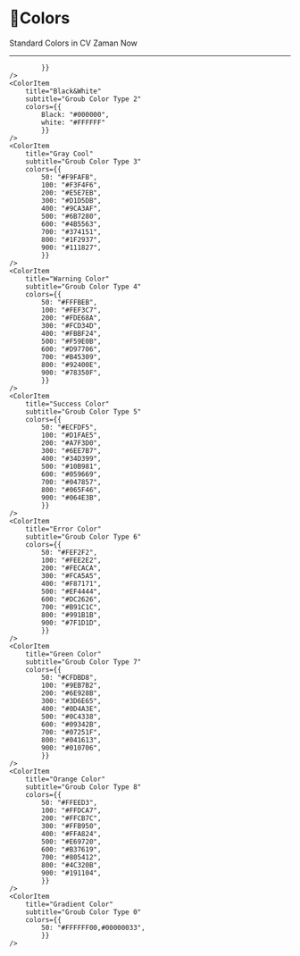
<Meta title="Stories/Colors/Colors" />

# 🎨Colors

Standard Colors in CV Zaman Now

---


<ColorPalette>
    <ColorItem
        title="Background"
        subtitle="Groub Color Type 1"
        colors={{ 
            BgPrimary: "#FFFFFF",
            BgSecondary: "#F7FAFC",
            BgLight: "#D5D5DC",
            BgDark: "#16162D",
            BgShade: "#1F1F35",

            }}
    />
    <ColorItem
        title="Black&White"
        subtitle="Groub Color Type 2"
        colors={{ 
            Black: "#000000",
            white: "#FFFFFF"
            }}
    />
    <ColorItem
        title="Gray Cool"
        subtitle="Groub Color Type 3"
        colors={{ 
            50: "#F9FAFB",
            100: "#F3F4F6",
            200: "#E5E7EB",
            300: "#D1D5DB",
            400: "#9CA3AF",
            500: "#6B7280",
            600: "#4B5563",
            700: "#374151",
            800: "#1F2937",
            900: "#111827",
            }}
    />
    <ColorItem
        title="Warning Color"
        subtitle="Groub Color Type 4"
        colors={{ 
            50: "#FFFBEB",
            100: "#FEF3C7",
            200: "#FDE68A",
            300: "#FCD34D",
            400: "#FBBF24",
            500: "#F59E0B",
            600: "#D97706",
            700: "#B45309",
            800: "#92400E",
            900: "#78350F",
            }}
    />
    <ColorItem
        title="Success Color"
        subtitle="Groub Color Type 5"
        colors={{ 
            50: "#ECFDF5",
            100: "#D1FAE5",
            200: "#A7F3D0",
            300: "#6EE7B7",
            400: "#34D399",
            500: "#10B981",
            600: "#059669",
            700: "#047857",
            800: "#065F46",
            900: "#064E3B",
            }}
    />
    <ColorItem
        title="Error Color"
        subtitle="Groub Color Type 6"
        colors={{ 
            50: "#FEF2F2",
            100: "#FEE2E2",
            200: "#FECACA",
            300: "#FCA5A5",
            400: "#F87171",
            500: "#EF4444",
            600: "#DC2626",
            700: "#B91C1C",
            800: "#991B1B",
            900: "#7F1D1D",
            }}
    />
    <ColorItem
        title="Green Color"
        subtitle="Groub Color Type 7"
        colors={{ 
            50: "#CFDBD8",
            100: "#9EB7B2",
            200: "#6E928B",
            300: "#3D6E65",
            400: "#0D4A3E",
            500: "#0C4338",
            600: "#09342B",
            700: "#07251F",
            800: "#041613",
            900: "#010706",
            }}
    />
    <ColorItem
        title="Orange Color"
        subtitle="Groub Color Type 8"
        colors={{ 
            50: "#FFEED3",
            100: "#FFDCA7",
            200: "#FFCB7C",
            300: "#FFB950",
            400: "#FFA824",
            500: "#E69720",
            600: "#B37619",
            700: "#805412",
            800: "#4C320B",
            900: "#191104",
            }}
    />
    <ColorItem
        title="Gradient Color"
        subtitle="Groub Color Type 0"
        colors={{ 
            50: "#FFFFFF00,#00000033",
            }}
    />
</ColorPalette>